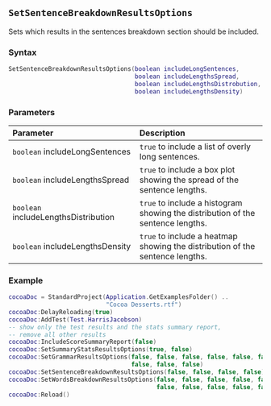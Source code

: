 ::: {.minipage data-latex="{\textwidth}"}
## `SetSentenceBreakdownResultsOptions`

Sets which results in the sentences breakdown section should be included.

### Syntax {-}

``` .lua
SetSentenceBreakdownResultsOptions(boolean includeLongSentences,
                                   boolean includeLengthsSpread,
                                   boolean includeLengthsDistrobution,
                                   boolean includeLengthsDensity)
```

### Parameters {-}

**Parameter** | **Description**
| :-- | :-- |
| `boolean` includeLongSentences | `true` to include a list of overly long sentences. | 
| `boolean` includeLengthsSpread | `true` to include a box plot showing the spread of the sentence lengths. | 
| `boolean` includeLengthsDistribution | `true` to include a histogram showing the distribution of the sentence lengths. | 
| `boolean` includeLengthsDensity | `true` to include a heatmap showing the distribution of the sentence lengths. |

### Example {-}

``` .lua
cocoaDoc = StandardProject(Application.GetExamplesFolder() ..
                           "Cocoa Desserts.rtf")
cocoaDoc:DelayReloading(true)
cocoaDoc:AddTest(Test.HarrisJacobson)
-- show only the test results and the stats summary report,
-- remove all other results
cocoaDoc:IncludeScoreSummaryReport(false)
cocoaDoc:SetSummaryStatsResultsOptions(true, false)
cocoaDoc:SetGrammarResultsOptions(false, false, false, false, false, false, false,
                                  false, false, false)
cocoaDoc:SetSentenceBreakdownResultsOptions(false, false, false, false)
cocoaDoc:SetWordsBreakdownResultsOptions(false, false, false, false, false, false,
                                         false, false, false, false, false)
cocoaDoc:Reload()
```
:::
